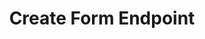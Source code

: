 ---
title: Create Form Endpoint
sidebarTitle: Add Additional Fields Using Forms
description: The Create Form endpoint allows users to create a new form for transaction processing. Forms are used to add extra fields to store data while adding data to a resource. Different form types are available to specify the resources for the form. Field configurations can be added to customize the form's behavior. The request should include details such as form ID, fields, field configuration, form type, and ownership information. The response provides the created form's details, including form ID, associated products, fields, field configuration, update and creation timestamps, form type, and ownership information. This form can be used in transaction-related activities within the Connect system. 
openapi: post /forms/forms/
---